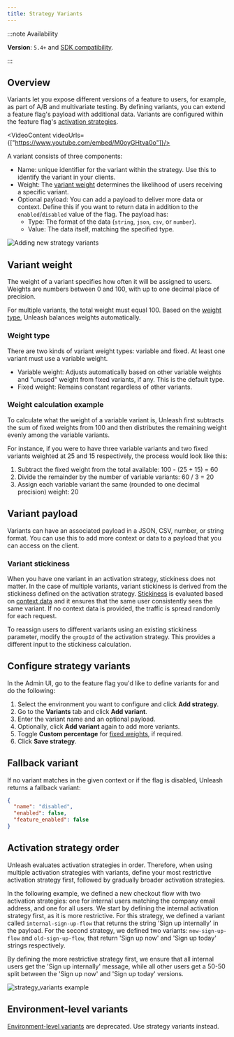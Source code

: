 ```yaml
---
title: Strategy Variants
---
```



:::note Availability

**Version**: `5.4+` and [SDK compatibility](/reference/sdks#server-side-sdk-compatibility-table).

:::
## Overview

Variants let you expose different versions of a feature to users, for example, as part of A/B and multivariate testing. By defining variants, you can extend a feature flag's payload with additional data. 
Variants are configured within the feature flag's [activation strategies](/reference/activation-strategies).

<VideoContent videoUrls={["https://www.youtube.com/embed/M0oyGHtva0o"]}/>

A variant consists of three components:
-   Name:  unique identifier for the variant within the strategy. Use this to identify the variant in your clients.
-   Weight: The [variant weight](#variant-weight) determines the likelihood of users receiving a specific variant.
-   Optional payload: You can add a payload to deliver more data or context. Define this if you want to return data in addition to the `enabled`/`disabled` value of the flag. The payload has:
    - Type: The format of the data (`string`, `json`, `csv`, or `number`).
    - Value: The data itself, matching the specified type.

![Adding new strategy variants](/img/strategy-variant-creation-form.png)

## Variant weight

The weight of a variant specifies how often it will be assigned to users. Weights are numbers between 0 and 100, with up to one decimal place of precision.

For multiple variants, the total weight must equal 100. Based on the  [weight type](#weight-type), Unleash balances weights automatically.

### Weight type

There are two kinds of variant weight types: variable and fixed. At least one variant must use a variable weight.

- Variable weight: Adjusts automatically based on other variable weights and "unused" weight from fixed variants, if any. This is the default type.
- Fixed weight: Remains constant regardless of other variants.

### Weight calculation example

To calculate what the weight of a variable variant is, Unleash first subtracts the sum of fixed weights from 100 and then distributes the remaining weight evenly among the variable variants.

For instance, if you were to have three variable variants and two fixed variants weighted at 25 and 15 respectively, the process would look like this:
1. Subtract the fixed weight from the total available: 100 - (25 + 15) = 60
2. Divide the remainder by the number of variable variants: 60 / 3 = 20
3. Assign each variable variant the same (rounded to one decimal precision) weight: 20

## Variant payload

Variants can have an associated payload in a JSON, CSV, number, or string format. You can use this to add more context or data to a payload that you can access on the client.

### Variant stickiness

When you have one variant in an activation strategy, stickiness does not matter. In the case of multiple variants, variant stickiness is derived from the stickiness defined on the activation strategy.
[Stickiness](/reference/stickiness) is evaluated based on [context data](/reference/unleash-context) and it ensures that the same user consistently sees the same variant. If no context data is provided, the traffic is spread randomly for each request.

To reassign users to different variants using an existing stickiness parameter, modify the `groupId` of the activation strategy. This provides a different input to the stickiness calculation.

## Configure strategy variants

In the Admin UI, go to the feature flag you'd like to define variants for and do the following:
1. Select the environment you want to configure and click **Add strategy**.
2. Go to the **Variants** tab and click **Add variant**.
3. Enter the variant name and an optional payload.
4. Optionally, click **Add variant** again to add more variants.
5. Toggle **Custom percentage** for [fixed weights](#weight-type), if required.
6. Click **Save strategy**.


## Fallback variant

If no variant matches in the given context or if the flag is disabled, Unleash returns a fallback variant:

```json
{
  "name": "disabled",
  "enabled": false,
  "feature_enabled": false
}
```

## Activation strategy order

Unleash evaluates activation strategies in order. Therefore, when using multiple activation strategies with variants, define your most restrictive activation strategy first, followed by gradually broader activation strategies.

In the following example, we defined a new checkout flow with two activation strategies: one for internal users matching the company email address, and one for all users. We start by defining the internal activation strategy first, as it is more restrictive.
For this strategy, we defined a variant called `internal-sign-up-flow` that returns the string 'Sign up internally' in the payload. For the second strategy, we defined two variants: `new-sign-up-flow` and `old-sign-up-flow`, that return 'Sign up now' and 'Sign up today' strings respectively.

By defining the more restrictive strategy first, we ensure that all internal users get the 'Sign up internally' message, while all other users get a 50-50 split between the 'Sign up now' and 'Sign up today' versions.

![strategy_variants example](/img/strategy-variants-example.png)

## Environment-level variants

[Environment-level variants](./feature-toggle-variants) are deprecated. Use strategy variants instead.